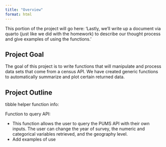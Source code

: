 ```yaml
---
title: "Overview"
format: html
---
```


This portion of the project will go here:
'Lastly, we’ll write up a document via quarto (just like we did with the homework) to describe our thought process and give examples of using the functions.'

## Project Goal

The goal of this project is to write functions that will manipulate and process data sets that come from a census API. We have created generic functions to automatically summarize and plot certain returned data.

## Project Outline

tibble helper function info:

Function to query API:

- This function allows the user to query the PUMS API with their own inputs. The user can change the year of survey, the numeric and categorical variables retrieved, and the geography level.
- Add examples of use